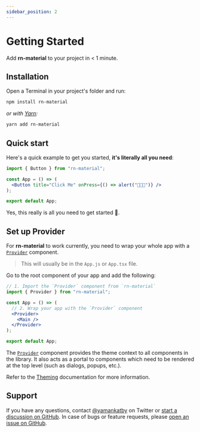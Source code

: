 ```yaml
---
sidebar_position: 2
---
```



# Getting Started

Add **rn-material** to your project in < 1 minute.

## Installation

Open a Terminal in your project's folder and run:

```bash
npm install rn-material
```

_or with [Yarn](https://yarnpkg.com/):_

```bash
yarn add rn-material
```

## Quick start

Here's a quick example to get you started, **it's literally all you need**:

```jsx
import { Button } from "rn-material";

const App = () => (
  <Button title="Click Me" onPress={() => alert("🎉🎉🎉")} />
);

export default App;
```

Yes, this really is all you need to get started 🎉.

## Set up Provider

For **rn-material** to work currently, you need to wrap your whole app with a [`Provider`]() component.

> This will usually be in the `App.js` or `App.tsx` file.

Go to the root component of your app and add the following:

```jsx
// 1. Import the `Provider` component from `rn-material`
import { Provider } from "rn-material";

const App = () => (
  // 2. Wrap your app with the `Provider` component
  <Provider>
    <Main />
  </Provider>
);

export default App;
```

The [`Provider`]() component provides the theme context to all components in the library. It also acts as a portal to
components which need to be rendered at the top level (such as dialogs, popups, etc.).

Refer to the [Theming](/guides/theming) documentation for more information.

## Support

If you have any questions, contact [@yamankatby](https://twitter.com/yamankatby) on Twitter
or [start a discussion on GitHub](https://github.com/yamankatby/rn-material/discussions). In case of bugs or feature
requests, please [open an issue on GitHub](https://github.com/yamankatby/rn-material/issues).

